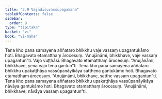 ```yaml
---
title: "3.9 Vajādīsuvassūpagamana"
tableOfContents: false
sidebar:
  order: 9
type: "tipitaka"
basket: "vi"
book: "vi-maha"
---
```



<DynamicBreadcrumb />

<Division number="203" book="vi-maha" e="ch" v="3" p="211">

<Paragraph number="906" book="vi-maha">
Tena kho pana samayena aññataro bhikkhu vaje vassaṃ upagantukāmo hoti. Bhagavato etamatthaṃ ārocesuṃ. “Anujānāmi, bhikkhave, vaje vassaṃ upagantun”ti. Vajo vuṭṭhāsi. Bhagavato etamatthaṃ ārocesuṃ. “Anujānāmi, bhikkhave, yena vajo tena gantun”ti.
</Paragraph>

<Paragraph number="907" book="vi-maha">
Tena kho pana samayena aññataro bhikkhu upakaṭṭhāya vassūpanāyikāya satthena gantukāmo hoti. Bhagavato etamatthaṃ ārocesuṃ. “Anujānāmi, bhikkhave, satthe vassaṃ upagantun”ti.
</Paragraph>

<Paragraph number="908" book="vi-maha">
Tena kho pana samayena aññataro bhikkhu upakaṭṭhāya vassūpanāyikāya nāvāya gantukāmo hoti. Bhagavato etamatthaṃ ārocesuṃ. “Anujānāmi, bhikkhave, nāvāya vassaṃ upagantun”ti.
</Paragraph>
</Division>
